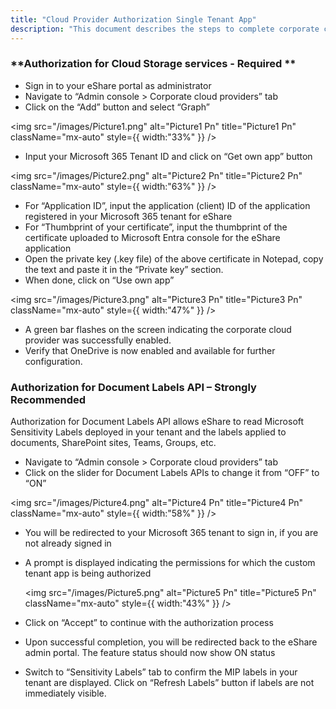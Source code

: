 ```yaml
---
title: "Cloud Provider Authorization Single Tenant App"
description: "This document describes the steps to complete corporate cloud provider authorization for eShare using custom single tenant app."
---
```


### **Authorization for Cloud Storage services - Required **

- Sign in to your eShare portal as administrator 
- Navigate to “Admin console \> Corporate cloud providers” tab 
- Click on the “Add” button and select “Graph”  

<img
  src="/images/Picture1.png"
  alt="Picture1 Pn"
  title="Picture1 Pn"
  className="mx-auto"
  style={{ width:"33%" }}
/>

- Input your Microsoft 365 Tenant ID and click on “Get own app” button 

<img
  src="/images/Picture2.png"
  alt="Picture2 Pn"
  title="Picture2 Pn"
  className="mx-auto"
  style={{ width:"63%" }}
/>

- For “Application ID”, input the application (client) ID of the application registered in your Microsoft 365 tenant for eShare
- For “Thumbprint of your certificate”, input the thumbprint of the certificate uploaded to Microsoft Entra console for the eShare application
- Open the private key (.key file) of the above certificate in Notepad, copy the text and paste it in the “Private key” section.
- When done, click on “Use own app”

<img
  src="/images/Picture3.png"
  alt="Picture3 Pn"
  title="Picture3 Pn"
  className="mx-auto"
  style={{ width:"47%" }}
/>

- A green bar flashes on the screen indicating the corporate cloud provider was successfully enabled.
- Verify that OneDrive is now enabled and available for further configuration.

### Authorization for Document Labels API – Strongly Recommended

Authorization for Document Labels API allows eShare to read Microsoft Sensitivity Labels deployed in your tenant and the labels applied to documents, SharePoint sites, Teams, Groups, etc.

- Navigate to “Admin console \> Corporate cloud providers” tab
- Click on the slider for Document Labels APIs to change it from “OFF” to “ON”

<img
  src="/images/Picture4.png"
  alt="Picture4 Pn"
  title="Picture4 Pn"
  className="mx-auto"
  style={{ width:"58%" }}
/>

- You will be redirected to your Microsoft 365 tenant to sign in, if you are not already signed in
- A prompt is displayed indicating the permissions for which the custom tenant app is being authorized

  <img
    src="/images/Picture5.png"
    alt="Picture5 Pn"
    title="Picture5 Pn"
    className="mx-auto"
    style={{ width:"43%" }}
  />
- Click on “Accept” to continue with the authorization process
- Upon successful completion, you will be redirected back to the eShare admin portal. The feature status should now show ON status
- Switch to “Sensitivity Labels” tab to confirm the MIP labels in your tenant are displayed. Click on “Refresh Labels” button if labels are not immediately visible.